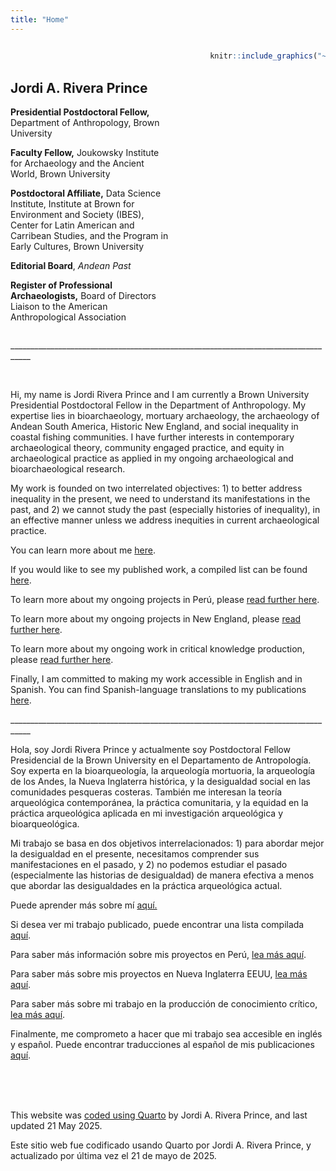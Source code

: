 ```yaml
---
title: "Home"
---
```


::: columns
::: {.column width="55%"}
<br>

## **Jordi A. Rivera Prince**

**Presidential Postdoctoral Fellow,** Department of Anthropology, Brown University

**Faculty Fellow,** Joukowsky Institute for Archaeology and the Ancient World, Brown University

**Postdoctoral Affiliate,** Data Science Institute, Institute at Brown for Environment and Society (IBES), Center for Latin American and Carribean Studies, and the Program in Early Cultures, Brown University

**Editorial Board**, *Andean Past*

**Register of Professional Archaeologists,** Board of Directors Liaison to the American Anthropological Association
:::

::: {.column width="5%"}
:::

::: {.column width="40%"}
```r
knitr::include_graphics("~/Documents/GitHub/jriveraprince/images/rivera_2024.png")
```
:::
:::

\_\_\_\_\_\_\_\_\_\_\_\_\_\_\_\_\_\_\_\_\_\_\_\_\_\_\_\_\_\_\_\_\_\_\_\_\_\_\_\_\_\_\_\_\_\_\_\_\_\_\_\_\_\_\_\_\_\_\_\_\_\_\_\_\_\_\_\_\_\_\_\_\_\_\_\_\_\_\_\_\_\_\_

<br>

Hi, my name is Jordi Rivera Prince and I am currently a Brown University Presidential Postdoctoral Fellow in the Department of Anthropology. My expertise lies in bioarchaeology, mortuary archaeology, the archaeology of Andean South America, Historic New England, and social inequality in coastal fishing communities. I have further interests in contemporary archaeological theory, community engaged practice, and equity in archaeological practice as applied in my ongoing archaeological and bioarchaeological research.

My work is founded on two interrelated objectives: 1) to better address inequality in the present, we need to understand its manifestations in the past, and 2) we cannot study the past (especially histories of inequality), in an effective manner unless we address inequities in current archaeological practice.

You can learn more about me [here](https://jriveraprince.github.io/about.html).

If you would like to see my published work, a compiled list can be found [here](https://jriveraprince.github.io/publications.html).

To learn more about my ongoing projects in Perú, please [read further here](https://jriveraprince.github.io/projects_peru.html).

To learn more about my ongoing projects in New England, please [read further here](https://jriveraprince.github.io/nbg.html).

To learn more about my ongoing work in critical knowledge production, please [read further here](https://jriveraprince.github.io/projects_ckp.html).

Finally, I am committed to making my work accessible in English and in Spanish. You can find Spanish-language translations to my publications [here](https://jriveraprince.github.io/article_translations.html).

\_\_\_\_\_\_\_\_\_\_\_\_\_\_\_\_\_\_\_\_\_\_\_\_\_\_\_\_\_\_\_\_\_\_\_\_\_\_\_\_\_\_\_\_\_\_\_\_\_\_\_\_\_\_\_\_\_\_\_\_\_\_\_\_\_\_\_\_\_\_\_\_\_\_\_\_\_\_\_\_\_\_\_

Hola, soy Jordi Rivera Prince y actualmente soy Postdoctoral Fellow Presidencial de la Brown University en el Departamento de Antropología. Soy experta en la bioarqueología, la arqueología mortuoria, la arqueología de los Andes, la Nueva Inglaterra histórica, y la desigualdad social en las comunidades pesqueras costeras. También me interesan la teoría arqueológica contemporánea, la práctica comunitaria, y la equidad en la práctica arqueológica aplicada en mi investigación arqueológica y bioarqueológica.

Mi trabajo se basa en dos objetivos interrelacionados: 1) para abordar mejor la desigualdad en el presente, necesitamos comprender sus manifestaciones en el pasado, y 2) no podemos estudiar el pasado (especialmente las historias de desigualdad) de manera efectiva a menos que abordar las desigualdades en la práctica arqueológica actual.

Puede aprender más sobre mí [aquí.](https://jriveraprince.github.io/about.html)

Si desea ver mi trabajo publicado, puede encontrar una lista compilada [aquí](https://jriveraprince.github.io/publications.html).

Para saber más información sobre mis proyectos en Perú, [lea más aquí](https://jriveraprince.github.io/projects_peru.html).

Para saber más sobre mis proyectos en Nueva Inglaterra EEUU, [lea más aquí](https://jriveraprince.github.io/projects_nbg.html).

Para saber más sobre mi trabajo en la producción de conocimiento crítico, [lea más aquí](https://jriveraprince.github.io/projects_ckp.html).

Finalmente, me comprometo a hacer que mi trabajo sea accesible en inglés y español. Puede encontrar traducciones al español de mis publicaciones [aquí](https://jriveraprince.github.io/article_translations.html).

<br><br><br>

This website was [coded using Quarto](https://github.com/jriveraprince/jriveraprince.github.io) by Jordi A. Rivera Prince, and last updated 21 May 2025.

Este sitio web fue codificado usando Quarto por Jordi A. Rivera Prince, y actualizado por última vez el 21 de mayo de 2025.
